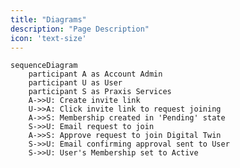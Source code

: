 ```yaml
---
title: "Diagrams"
description: "Page Description"
icon: 'text-size'
---
```



```mermaid
sequenceDiagram
    participant A as Account Admin
    participant U as User
    participant S as Praxis Services
    A->>U: Create invite link
    U->>A: Click invite link to request joining
    A->>S: Membership created in 'Pending' state
    S->>U: Email request to join
    A->>S: Approve request to join Digital Twin
    S->>U: Email confirming approval sent to User
    S->>U: User's Membership set to Active
    
```
